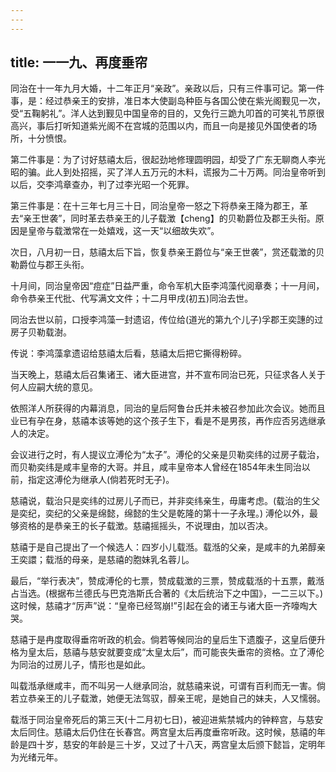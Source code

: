```yaml
---
---
---
```

title: 一一九、再度垂帘
---



同治在十一年九月大婚，十二年正月“亲政”。亲政以后，只有三件事可记。第一件事，是：经过恭亲王的安排，准日本大使副岛种臣与各国公使在紫光阁觐见一次，受“五鞠躬礼”。洋人达到觐见中国皇帝的目的，又免行三跪九叩首的可笑礼节原很高兴，事后打听知道紫光阁不在宫城的范围以内，而且一向是接见外国使者的场所，十分愤恨。

第二件事是：为了讨好慈禧太后，很起劲地修理圆明园，却受了广东无聊商人李光昭的骗。此人到处招摇，买了洋人五万元的木料，谎报为二十万两。同治皇帝听到以后，交李鸿章查办，判了过李光昭一个死罪。

第三件事是：在十三年七月三十日，同治皇帝一怒之下将恭亲王降为郡王，革去“亲王世袭”，同时革去恭亲王的儿子载澂【cheng】的贝勒爵位及郡王头衔。原因是皇帝与载澂常在一处嬉戏，这一天“以细故失欢”。

次日，八月初一日，慈禧太后下旨，恢复恭亲王爵位与“亲王世袭”，赏还载澂的贝勒爵位与郡王头衔。

十月间，同治皇帝因“痘症”日益严重，命令军机大臣李鸿藻代阅章奏；十一月间，命令恭亲王代批、代写满文文件；十二月甲戌(初五)同治去世。

同治去世以前，口授李鸿藻一封遗诏，传位给(道光的第九个儿子)孚郡王奕譓的过房子贝勒载澍。

传说：李鸿藻拿遗诏给慈禧太后看，慈禧太后把它撕得粉碎。

当天晚上，慈禧太后召集诸王、诸大臣进宫，并不宣布同治已死，只征求各人关于何人应嗣大统的意见。

依照洋人所获得的内幕消息，同治的皇后阿鲁台氏并未被召参加此次会议。她而且业已有孕在身，慈禧本该等她的这个孩子生下，看是不是男孩，再作应否另选继承人的决定。

会议进行之时，有人提议立溥伦为“太子”。溥伦的父亲是贝勒奕纬的过房子载治，而贝勒奕纬是咸丰皇帝的大哥。并且，咸丰皇帝本人曾经在1854年未生同治以前，指定这溥伦为继承人(倘若死时无子)。

慈禧说，载治只是奕纬的过房儿子而已，并非奕纬亲生，毋庸考虑。(载治的生父是奕纪，奕纪的父亲是绵懿，绵懿的生父是乾隆的第十一子永瑆。) 溥伦以外，最够资格的是恭亲王的长子载澂。慈禧摇摇头，不说理由，加以否决。

慈禧于是自己提出了一个候选人：四岁小儿载湉。载湉的父亲，是咸丰的九弟醇亲王奕譞；载湉的母亲，是慈禧的胞妹乳名蓉儿。

最后，“举行表决”，赞成溥伦的七票，赞成载澂的三票，赞成载湉的十五票，戴湉占当选。(根据布兰德氏与巴克浩斯氏合著的《太后统治下之中国》，一二三以下。) 这时候，慈禧才“厉声”说：“皇帝已经驾崩!”引起在会的诸王与诸大臣一齐嚎啕大哭。

慈禧于是冉度取得垂帘听政的机会。倘若等候同治的皇后生下遗腹子，这皇后便升格为皇太后，慈禧与慈安就要变成“太皇太后”，而可能丧失垂帘的资格。立了溥伦为同治的过房儿子，情形也是如此。

叫载湉承继咸丰，而不叫另一人继承同治，就慈禧来说，可谓有百利而无一害。倘若立恭亲王的儿子载澂，她便无法驾驭，醇亲王呢，是她自己的妹夫，人又懦弱。

载湉于同治皇帝死后的第三天(十二月初七日)，被迎进紫禁城内的钟粹宫，与慈安太后同住。慈禧太后仍住在长春宫。两宫皇太后再度垂帘听政。这时候，慈禧的年龄是四十岁，慈安的年龄是三十岁，又过了十八天，两宫皇太后颁下懿旨，定明年为光绪元年。